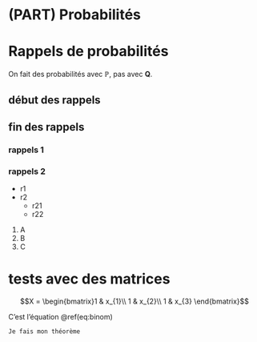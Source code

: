 # (PART) Probabilités {-} 

# Rappels de probabilités

On fait des probabilités avec $\mathbb{P}$, pas avec $\mathbf{Q}$.

## début des rappels

## fin des rappels

### rappels 1

### rappels 2

- r1
- r2
    - r21
    - r22
    
    
1. A
2. B
3. C

# tests avec des matrices

$$X = \begin{bmatrix}1 & x_{1}\\
1 & x_{2}\\
1 & x_{3}
\end{bmatrix}$$



\begin{equation} 
  f\left(k\right) = \binom{n}{k} p^k\left(1-p\right)^{n-k}
  (\#eq:binom)
\end{equation} 


C'est l'équation \@ref(eq:binom)

```theorem
Je fais mon théorème
```




